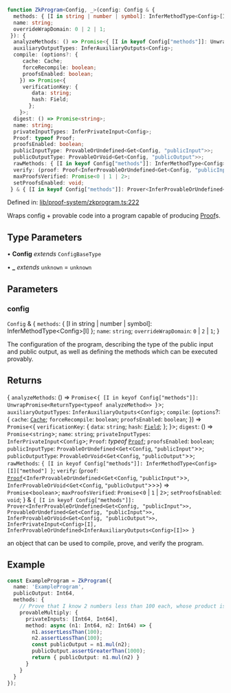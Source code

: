 ```ts
function ZkProgram<Config, _>(config: Config & {
  methods: { [I in string | number | symbol]: InferMethodType<Config>[I] };
  name: string;
  overrideWrapDomain: 0 | 2 | 1;
 }): {
  analyzeMethods: () => Promise<{ [I in keyof Config["methods"]]: UnwrapPromise<ReturnType<typeof analyzeMethod>> }>;
  auxiliaryOutputTypes: InferAuxiliaryOutputs<Config>;
  compile: (options?: {
     cache: Cache;
     forceRecompile: boolean;
     proofsEnabled: boolean;
    }) => Promise<{
     verificationKey: {
        data: string;
        hash: Field;
       };
    }>;
  digest: () => Promise<string>;
  name: string;
  privateInputTypes: InferPrivateInput<Config>;
  Proof: typeof Proof;
  proofsEnabled: boolean;
  publicInputType: ProvableOrUndefined<Get<Config, "publicInput">>;
  publicOutputType: ProvableOrVoid<Get<Config, "publicOutput">>;
  rawMethods: { [I in keyof Config["methods"]]: InferMethodType<Config>[I]["method"] };
  verify: (proof: Proof<InferProvableOrUndefined<Get<Config, "publicInput">>, InferProvableOrVoid<Get<Config, "publicOutput">>>) => Promise<boolean>;
  maxProofsVerified: Promise<0 | 1 | 2>;
  setProofsEnabled: void;
 } & { [I in keyof Config["methods"]]: Prover<InferProvableOrUndefined<Get<Config, "publicInput">>, ProvableOrUndefined<Get<Config, "publicInput">>, InferProvableOrVoid<Get<Config, "publicOutput">>, InferPrivateInput<Config>[I], InferProvableOrUndefined<InferAuxiliaryOutputs<Config>[I]>> }
```

Defined in: [lib/proof-system/zkprogram.ts:222](https://github.com/o1-labs/o1js/blob/46b9772d07785397c4bd76a102bc9f6730d321bb/src/lib/proof-system/zkprogram.ts#L222)

Wraps config + provable code into a program capable of producing [Proof](../classes/Proof.mdx)s.

## Type Parameters

• **Config** *extends* `ConfigBaseType`

• **_** *extends* `unknown` = `unknown`

## Parameters

### config

`Config` & \{
  `methods`: \{ \[I in string \| number \| symbol\]: InferMethodType\<Config\>\[I\] \};
  `name`: `string`;
  `overrideWrapDomain`: `0` \| `2` \| `1`;
 \}

The configuration of the program, describing the type of the public input and public output, as well as defining the methods which can be executed provably.

## Returns

\{
  `analyzeMethods`: () => `Promise`\<`{ [I in keyof Config["methods"]]: UnwrapPromise<ReturnType<typeof analyzeMethod>> }`\>;
  `auxiliaryOutputTypes`: `InferAuxiliaryOutputs`\<`Config`\>;
  `compile`: (`options`?: \{
     `cache`: [`Cache`](../type-aliases/Cache.mdx);
     `forceRecompile`: `boolean`;
     `proofsEnabled`: `boolean`;
    \}) => `Promise`\<\{
     `verificationKey`: \{
        `data`: `string`;
        `hash`: [`Field`](../type-aliases/Field.mdx);
       \};
    \}\>;
  `digest`: () => `Promise`\<`string`\>;
  `name`: `string`;
  `privateInputTypes`: `InferPrivateInput`\<`Config`\>;
  `Proof`: *typeof* [`Proof`](../classes/Proof.mdx);
  `proofsEnabled`: `boolean`;
  `publicInputType`: `ProvableOrUndefined`\<`Get`\<`Config`, `"publicInput"`\>\>;
  `publicOutputType`: `ProvableOrVoid`\<`Get`\<`Config`, `"publicOutput"`\>\>;
  `rawMethods`: `{ [I in keyof Config["methods"]]: InferMethodType<Config>[I]["method"] }`;
  `verify`: (`proof`: [`Proof`](../classes/Proof.mdx)\<`InferProvableOrUndefined`\<`Get`\<`Config`, `"publicInput"`\>\>, `InferProvableOrVoid`\<`Get`\<`Config`, `"publicOutput"`\>\>\>) => `Promise`\<`boolean`\>;
  `maxProofsVerified`: `Promise`\<`0` \| `1` \| `2`\>;
  `setProofsEnabled`: `void`;
 \} & `{ [I in keyof Config["methods"]]: Prover<InferProvableOrUndefined<Get<Config, "publicInput">>, ProvableOrUndefined<Get<Config, "publicInput">>, InferProvableOrVoid<Get<Config, "publicOutput">>, InferPrivateInput<Config>[I], InferProvableOrUndefined<InferAuxiliaryOutputs<Config>[I]>> }`

an object that can be used to compile, prove, and verify the program.

## Example

```ts
const ExampleProgram = ZkProgram({
  name: 'ExampleProgram',
  publicOutput: Int64,
  methods: {
    // Prove that I know 2 numbers less than 100 each, whose product is greater than 1000
    provableMultiply: {
      privateInputs: [Int64, Int64],
      method: async (n1: Int64, n2: Int64) => {
        n1.assertLessThan(100);
        n2.assertLessThan(100);
        const publicOutput = n1.mul(n2);
        publicOutput.assertGreaterThan(1000);
        return { publicOutput: n1.mul(n2) }
      }
    }
  }
});
```
